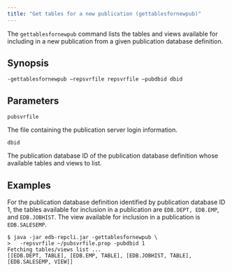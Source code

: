 ```yaml
---
title: "Get tables for a new publication (gettablesfornewpub)"
---
```


<div id="get_tables_for_new_publication" class="registered_link"></div>

The `gettablesfornewpub` command lists the tables and views available for including in a new publication from a given publication database definition.

## Synopsis

`-gettablesfornewpub –repsvrfile repsvrfile –pubdbid dbid`

## Parameters

`pubsvrfile`

The file containing the publication server login information.

`dbid`

The publication database ID of the publication database definition whose available tables and views to list.

## Examples

For the publication database definition identified by publication database ID 1, the tables available for inclusion in a publication are `EDB.DEPT, EDB.EMP`, and `EDB.JOBHIST`. The view available for inclusion in a publication is `EDB.SALESEMP`.

```shell
$ java -jar edb-repcli.jar -gettablesfornewpub \
>   -repsvrfile ~/pubsvrfile.prop -pubdbid 1
Fetching tables/views list ...
[[EDB.DEPT, TABLE], [EDB.EMP, TABLE], [EDB.JOBHIST, TABLE], [EDB.SALESEMP, VIEW]]
```
